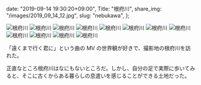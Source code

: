   date: "2019-09-14 19:30:20+09:00",
  Title: "根府川",
  share_img: "/images/2019_09_14_12.jpg",
  slug: "nebukawa",
};

![根府川](/images/2019_09_14_1.jpg)
![根府川](/images/2019_09_14_2.jpg)
![根府川](/images/2019_09_14_3.jpg)
![根府川](/images/2019_09_14_4.jpg)
![根府川](/images/2019_09_14_5.jpg)
![根府川](/images/2019_09_14_6.jpg)
![根府川](/images/2019_09_14_7.jpg)
![根府川](/images/2019_09_14_8.jpg)
![根府川](/images/2019_09_14_9.jpg)
![根府川](/images/2019_09_14_10.jpg)
![根府川](/images/2019_09_14_11.jpg)
![根府川](/images/2019_09_14_12.jpg)

「遠くまで行く君に」という曲の MV の世界観が好きで、撮影地の根府川を訪れた。

正直なところ根府川はなにもないところだ。しかし、自分の足で実際に歩いてみると、そこに古くからある暮らしの息遣いを感じることができる土地だった。
